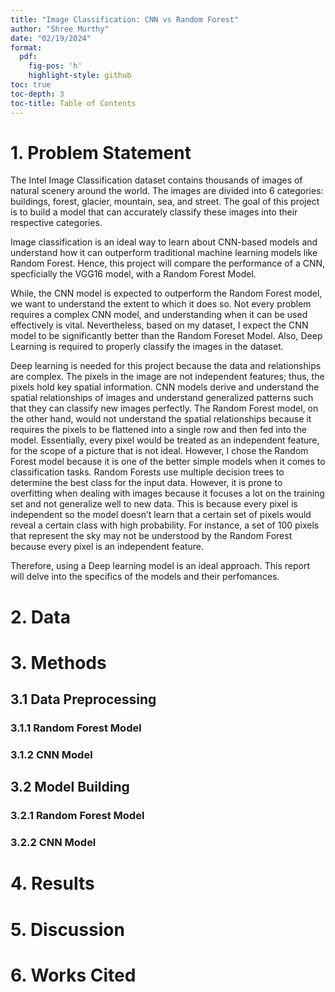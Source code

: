 ```yaml
---
title: "Image Classification: CNN vs Random Forest"
author: "Shree Murthy"
date: "02/19/2024"
format:
  pdf:
    fig-pos: 'h'
    highlight-style: github   
toc: true
toc-depth: 3
toc-title: Table of Contents
---
```

\newpage


# 1. Problem Statement

The Intel Image Classification dataset contains thousands of images of natural scenery around the world. The images are divided into 6 categories: buildings, forest, glacier, mountain, sea, and street. The goal of this project is to build a model that can accurately classify these images into their respective categories. 

Image classification is an ideal way to learn about CNN-based models and understand how it can outperform traditional machine learning models like Random Forest. Hence, this project will compare the performance of a CNN, specficially the VGG16 model, with a Random Forest Model. 

While, the CNN model is expected to outperform the Random Forest model, we want to understand the extent to which it does so. Not every problem requires a complex CNN model, and understanding when it can be used effectively is vital. Nevertheless, based on my dataset, I expect the CNN model to be significantly better than the Random Foreset Model. Also, Deep Learning is required to properly classify the images in the dataset. 

Deep learning is needed for this project because the data and relationships are complex. The pixels in the image are not independent features; thus, the pixels hold key spatial information. CNN models derive and understand the spatial relationships of images and understand generalized patterns such that they can classify new images perfectly. The Random Forest model, on the other hand, would not understand the spatial relationships because it requires the pixels to be flattened into a single row and then fed into the model. Essentially, every pixel would be treated as an independent feature, for the scope of a picture that is not ideal. However, I chose the Random Forest model because it is one of the better simple models when it comes to classification tasks. Random Forests use multiple decision trees to determine the best class for the input data. However, it is prone to overfitting when dealing with images because it focuses a lot on the training set and not generalize well to new data. This is because every pixel is independent so the model doesn't learn that a certain set of pixels would reveal a certain class with high probability. For instance, a set of 100 pixels that represent the sky may not be understood by the Random Forest because every pixel is an independent feature. 

Therefore, using a Deep learning model is an ideal approach. This report will delve into the specifics of the models and their perfomances. 

# 2. Data



# 3. Methods

## 3.1 Data Preprocessing

### 3.1.1 Random Forest Model

### 3.1.2 CNN Model

## 3.2 Model Building

### 3.2.1 Random Forest Model

### 3.2.2 CNN Model

# 4. Results

# 5. Discussion

# 6. Works Cited